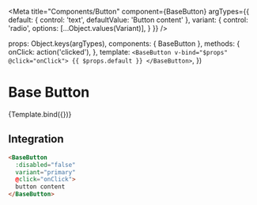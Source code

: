 

<Meta
  title="Components/Button"
  component={BaseButton}
  argTypes={{
    default: {
      control: 'text',
      defaultValue: 'Button content'
    },
    variant: {
      control: 'radio',
      options: [...Object.values(Variant)],
    }
  }} />

  props: Object.keys(argTypes),
  components: { BaseButton },
  methods: {
    onClick: action('clicked'),
  },
  template: `
    <BaseButton v-bind="$props" @click="onClick">
      {{ $props.default }}
    </BaseButton>
  `,
})

# Base Button

<Description of={BaseButton} />

<Canvas>
  <Story
    name='Base Button'
    args={{
      disabled: false,
      variant: Variant.Primary,
    }}>
    {Template.bind({})}
  </Story>
</Canvas>

<ArgsTable story="Base Button" />

## Integration

```html
<BaseButton
  :disabled="false"
  variant="primary"
  @click="onClick">
  button content
</BaseButton>
```

<Props of={BaseButton} />
